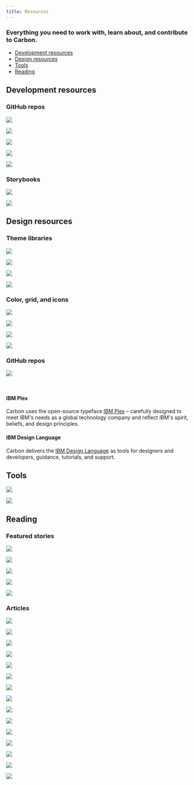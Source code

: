 ```yaml
---
title: Resources
---
```


### Everything you need to work with, learn about, and contribute to Carbon.

<AnchorLinks>

- [Development resources](#development-resources)
- [Design resources](#design-resources)
- [Tools](#tools)
- [Reading](#reading)

</AnchorLinks>

## Development resources

### GitHub repos

<Row className="tile--resource--no-margin tile--group">
<Column offsetLg="4" colLg="4" colMd="4" noGutterSm>
  <ClickableTile
    title="Carbon Components"
    href="https://github.com/ibm/carbon-components"
    type="resource">

![](images/github-icon.png)

  </ClickableTile>
</Column>
<Column colLg="4" colMd="4" noGutterSm>
  <ClickableTile
    title="Carbon Components React"
    href="https://github.com/ibm/carbon-components-react"
    type="resource">

![](images/github-icon.png)

  </ClickableTile>
</Column>
<Column offsetLg="4" colLg="4" colMd="4"  noGutterSm>
  <ClickableTile
    title="Carbon Components Angular"
    href="https://github.com/ibm/carbon-components-angular"
    type="resource">

![](images/github-icon.png)

  </ClickableTile>
</Column>
<Column colLg="4" colMd="4" noGutterSm>
  <ClickableTile
    title="Carbon Components Vue"
    href="https://github.com/carbon-design-system/carbon-components-vue"
    type="resource">

![](images/github-icon.png)

  </ClickableTile>
</Column>
<Column offsetLg="4" colLg="4" colMd="4"  noGutterSm>
  <ClickableTile
    title="Carbon boilerplate"
    href="https://github.com/carbon-design-system/carbon-boilerplate"
    type="resource">

![](images/github-icon.png)

  </ClickableTile>
</Column>
</Row>

### Storybooks

<Row className="tile--resource--no-margin tile--group">
<Column offsetLg="4" colLg="4" colMd="4" noGutterSm>
  <ClickableTile
    title="Carbon React Storybook"
    href="http://react.carbondesignsystem.com/"
    type="resource">

![](images/react-icon.png)

  </ClickableTile>
</Column>
<Column colLg="4" colMd="4" noGutterSm>
  <ClickableTile
      title="Carbon Components Vue Storybook"
      href="http://vue.carbondesignsystem.com/"
      type="resource"
      >

![](images/vue-icon.png)

  </ClickableTile>
</Column>
</Row>

## Design resources

### Theme libraries

<Row className="tile--resource--no-margin tile--group">
<Column offsetLg="4" colLg="4" colMd="4" noGutterSm>
  <ClickableTile
    title="White theme"
    href="sketch://add-library/cloud/JaVzz"
    type="resource">

![](/images/sketch-icon.png)

  </ClickableTile>
</Column>
<Column colLg="4" colMd="4"  noGutterSm>
  <ClickableTile
    title="Gray 10 theme"
    href="sketch://add-library/cloud/Onwv2"
    type="resource">

![](/images/sketch-icon.png)

  </ClickableTile>
</Column>
<Column offsetLg="4" colLg="4" colMd="4" noGutterSm>
  <ClickableTile
    title="Gray 90 theme"
    href="sketch://add-library/cloud/eo37p"
    type="resource">

![](/images/sketch-icon.png)

  </ClickableTile>
</Column>
<Column colLg="4" colMd="4"  noGutterSm>
  <ClickableTile
    title="Gray 100 theme"
    href="sketch://add-library/cloud/d13Ll"
    type="resource">

![](/images/sketch-icon.png)

  </ClickableTile>
</Column>
</Row>

### Color, grid, and icons

<Row className="tile--resource--no-margin tile--group">
<Column offsetLg="4"  colLg="4" colMd="4" noGutterSm>
  <ClickableTile
    title="RGB color palettes (.ase and .clr)"
    href="https://www.carbondesignsystem.com/files/IBM_Colors_RGB.zip"
    type="resource">

![](/images/ase.png)

  </ClickableTile>
</Column>
<Column colMd="4" colLg="4" noGutterSm>
    <ClickableTile
      title="IBM Design Language library"
      href="sketch://add-library/cloud/75VZZ"
      type="resource">

![](/images/sketch-icon.png)

  </ClickableTile>
</Column>
<Column offsetLg="4" colLg="4" noGutterSm>
  <ClickableTile
    title="IBM Grid template"
    href="https://sketch.cloud/s/ngV7z"
    type="resource">

![](/images/sketch-icon.png)

  </ClickableTile>
</Column>
<Column colLg="4" colMd="4"  noGutterSm>
  <ClickableTile
    title="UI Shell template"
    href="https://sketch.cloud/s/EjVmA"
    type="resource">

![](/images/sketch-icon.png)

  </ClickableTile>
</Column>
</Row>

### GitHub repos

<Row className="tile--resource--no-margin tile--group">
<Column offsetLg="4" colLg="4" colMd="4" noGutterSm>
  <ClickableTile
    title="Carbon Design Kit"
    href="https://github.com/ibm/carbon-design-kit"
    type="resource">

![](images/github-icon.png)

  </ClickableTile>
</Column>
</Row>

<br />

#### IBM Plex

Carbon uses the open-source typeface [IBM Plex](https://github.com/IBM/plex) – carefully designed to meet IBM's needs as a global technology company and reflect IBM's spirit, beliefs, and design principles.

#### IBM Design Language

Carbon delivers the [IBM Design Language](https://www.ibm.com/design/language/) as tools for designers and developers, guidance, tutorials, and support.

## Tools

<Row className="tile--resource--no-margin tile--group">
<Column offsetLg="4" colLg="4" colMd="4" noGutterSm>
  <ClickableTile
    title="Carbon CodePen"
    href="http://www.codepen.io/team/carbon"
    type="resource">

![](images/codepen-icon.png)


  </ClickableTile>
</Column>
<Column colLg="4" colMd="4" noGutterSm>
  <ClickableTile
    title="Color contrast checker"
    href="https://marijohannessen.github.io/color-contrast-checker/"
    type="resource">

![](images/color-contrast-icon.png)

  </ClickableTile>
</Column>
</Row>

## Reading

### Featured stories

<Row>
<Column offsetLg="4" colLg="4" colMd="4" noGutterMdLeft>
  <ClickableTile
    type="article"
    title="Smashing Magazine's “Design Systems” Book"
    href="https://www.smashingmagazine.com/design-systems-book/">

![](images/Featured_01.png)

  </ClickableTile>
</Column>
<Column colLg="4" colMd="4"  noGutterMdLeft>
  <ClickableTile
    type="article"
    title="Winter 2017 HOW In-House Design Award Winner"
    href="http://www.howdesign.com/84-award-winning-projects-from-in-house-design-teams/">

![](images/Featured_02.png)

  </ClickableTile>
</Column>
<Column colLg="4" colMd="4"  noGutterMdLeft>
  <ClickableTile
    type="article"
    title="Path to Design System Maturity"
    href="https://medium.com/ux-power-tools/the-path-to-design-system-maturity-d403daba692a">

![](images/Featured_03.png)

  </ClickableTile>
</Column>
<Column offsetLg="4"  colLg="4" colMd="4" noGutterMdLeft>
  <ClickableTile
    type="article"
    title="Responsive Web Design Podcast"
    href="https://responsivewebdesign.com/podcast/ibm-carbon/">

![](images/Featured_04.png)

  </ClickableTile>
</Column>
<Column colLg="4" colMd="4"  noGutterMdLeft>
  <ClickableTile
    type="article"
    title="UX Pin Virtual Design Summit"
    href="https://www.youtube.com/watch?v=eSvq5MieOdw&t=144s">

![](images/Featured_05.png)

  </ClickableTile>
</Column>
</Row>

### Articles

<Row>
<Column offsetLg="4" colLg="4" colMd="4" noGutterMdLeft>
<ClickableTile
    type="article"
    title="Carbon: July recap + August preview"
    author="Josefina Mancilla"
    date="July 26, 2019"
    href="https://medium.com/carbondesign/carbon-july-preview-whats-coming-in-august-7a2483ea6ac9"
    >

![](../resources/images/Aug_preview_rev_2.png)

</ClickableTile>
</Column>
<Column colLg="4" colMd="4" noGutterMdLeft>
<ClickableTile
    type="article"
    title="Carbon June(ish) preview"
    author="Alison Joseph"
    date="June 12, 2019"
    href="https://medium.com/carbondesign/carbon-june-ish-preview-9c5843258933"
    >

![](../resources/images/june_option_3.png)

</ClickableTile>
</Column>
<Column colLg="4" colMd="4" noGutterMdLeft>
<ClickableTile
    type="article"
    title="Carbon v10.3.0 (May 2019)"
    author="Josh Black"
    date="June 6, 2019"
    href="https://medium.com/carbondesign/carbon-v10-3-0-may-2019-41b1f970f0ce"
    >

![](../resources/images/10_3-image.png)

</ClickableTile>
</Column>
<Column offsetLg="4" colLg="4" colMd="4" noGutterMdLeft>
<ClickableTile
    type="article"
    title="Essentials: Learn to build with Carbon"
    author="Matt Rosno"
    date="May 15, 2019"
    href="https://medium.com/carbondesign/essentials-learn-to-build-with-carbon-1d11ce05125f"
    >

![](../resources/images/code_palette.png)

</ClickableTile>
</Column>
<Column colLg="4" colMd="4" noGutterMdLeft>
<ClickableTile
    type="article"
    title="Carbon is moving to a monorepo"
    author="Josh Black"
    date="May 10, 2019"
    href="https://medium.com/carbondesign/carbon-is-moving-to-a-monorepo-c6bfcbe87de0"
    >

![](../resources/images/mono_repo_teal.png)

</ClickableTile>
</Column>
<Column colLg="4" colMd="4" noGutterMdLeft>
<ClickableTile
    type="article"
    title="Carbon dark themes are here"
    author="Lauren Rice"
    date="April 29, 2019"
    href="https://medium.com/carbondesign/carbon-dark-themes-are-here-a18910a0f910"
    >

![](../resources/images/carbon_themes.png)

</ClickableTile>
</Column>
<Column offsetLg="4" colLg="4" colMd="4" noGutterMdLeft>
<ClickableTile
    type="article"
    title="Carbon v10 Release"
    author="Robin Cannon"
    date="April 4, 2019"
    href="https://medium.com/carbondesign/carbon-v10-release-812eacb7da7f"
    >

![](../resources/images/bee_70.png)

</ClickableTile>
</Column>
<Column colLg="4" colMd="4" noGutterMdLeft>
  <ClickableTile
    type="article"
    title="Design with Carbon: Update your Sketch symbols to V10"
    author="Anna Gonzales"
    date="April 2, 2019"
    href="https://medium.com/carbondesign/design-with-carbon-update-your-sketch-symbols-to-v10-ef3132ea2e97"
    >

![](../resources/images/designing_with_carbon.png)

  </ClickableTile>
</Column>
<Column colLg="4" colMd="4"  noGutterMdLeft>
  <ClickableTile
    type="article"
    title="Minimal CSS with Carbon"
    author="Josh Black"
    date="April 1, 2019"
    href="https://medium.com/carbondesign/minimal-css-with-carbon-b0c089ccfa71"
    >

![](../resources/images/minimal_css.png)

  </ClickableTile>
</Column>
<Column offsetLg="4" colLg="4" colMd="4" noGutterMdLeft>
  <ClickableTile
    type="article"
    title="What to expect in Carbon 10"
    author="Robin Cannon"
    date="December 10, 2018"
    href="https://medium.com/carbondesign/what-to-expect-in-carbon-10-5af1bd6e25f6">

![](images/Carbon_what_to_expect.png)

  </ClickableTile>
</Column>
<Column colLg="4" colMd="4" noGutterMdLeft>
  <ClickableTile
    type="article"
    title="Up & Running with Carbon React in less than 5 minutes"
    author="Josh Black"
    date="October 19, 2018"
    href="https://medium.com/carbondesign/up-running-with-carbon-react-in-less-than-5-minutes-25d43cca059e">

![](images/Article_02.png)

  </ClickableTile>
</Column>
<Column colLg="4" colMd="4"  noGutterMdLeft>
  <ClickableTile
    type="article"
    title="Hacktoberfest with Carbon"
    author="Josh Black"
    date="October 16, 2018"
    href="https://medium.com/carbondesign/hacktoberfest-with-carbon-95c48943f586">

![](images/Article_03.png)

  </ClickableTile>
</Column>
<Column offsetLg="4" colLg="4" colMd="4" noGutterMdLeft>
  <ClickableTile
    type="article"
    title="Data Table updates in Carbon React v5.22.0"
    author="Josh Black"
    date="February 20, 2018"
    href="https://medium.com/carbondesign/data-table-updates-in-carbon-react-v5-22-0-6da0c24a96d6">

![](images/Article_04.png)

  </ClickableTile>
</Column>
<Column colLg="4" colMd="4" noGutterMdLeft>
  <ClickableTile
    type="article"
    title="Introducing Carbon Themes"
    author="Bethany Sonefeld"
    date="August 11, 2017"
    href="https://medium.com/design-ibm/introducing-carbon-themes-83d3985a8627">

![](images/Article_05.png)

  </ClickableTile>
</Column>
<Column colLg="4" colMd="4" noGutterMdLeft>
  <ClickableTile
    type="article"
    title="Carbon: Designing inside Big Blue"
    author="Bethany Sonefeld"
    date="March 30, 2017"
    href="https://medium.com/design-ibm/carbon-designing-inside-big-blue-8577883cfe42">

![](images/Article_06.png)

  </ClickableTile>
</Column>
</Row>
